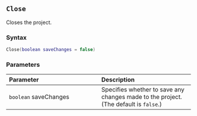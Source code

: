 ::: {.minipage data-latex="{\textwidth}"}
## `Close` {#batch-close}

Closes the project.

### Syntax {-}

``` .lua
Close(boolean saveChanges = false)
```

### Parameters {-}

**Parameter** | **Description**
| :-- | :-- |
| `boolean` saveChanges | Specifies whether to save any changes made to the project. (The default is `false`.) |
:::
